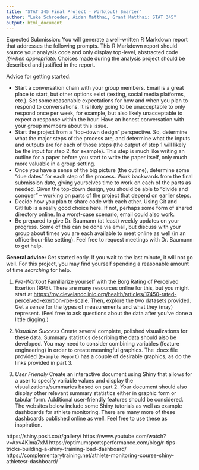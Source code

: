 ```yaml
---
title: "STAT 345 Final Project - Work(out) Smarter"
author: "Luke Schroeder, Aidan Matthai, Grant Matthai: STAT 345"
output: html_document
---
```


Expected Submission: You will generate a well-written R Markdown report that addresses the following prompts. This R Markdown report should source your analysis code and only display top-level, abstracted code _if/when appropriate_. Choices made during the analysis project should be described and justified in the report. 

 
Advice for getting started:

- Start a conversation chain with your group members. Email is a great place to start, but other options exist (texting, social media platforms, etc.). Set some reasonable expectations for how and when you plan to respond to conversations. It is likely going to be unacceptable to only respond once per week, for example, but also likely unacceptable to expect a response within the hour. Have an honest conversation with your group members about this issue.
- Start the project from a "top-down design" perspective. So, determine what the major steps of the process are, and determine what the inputs and outputs are for each of those steps (the output of step 1 will likely be the input for step 2, for example). This step is much like writing an outline for a paper before you start to write the paper itself, only much more valuable in a group setting. 
- Once you have a sense of the big picture (the outline), determine some "due dates" for each step of the process. Work backwards from the final submission date, giving yourselves time to work on each of the parts as needed. Given the top-down design, you should be able to "divide and conquer" -- working on parts of the project that depend on earlier steps.
- Decide how you plan to share code with each other. Using Git and GitHub is a really good choice here. If not, perhaps some form of shared directory online. In a worst-case scenario, email could also work. 
- Be prepared to give Dr. Baumann (at least) weekly updates on your progress. Some of this can be done via email, but discuss with your group about times you are each available to meet online as well (in an office-hour-like setting). Feel free to request meetings with Dr. Baumann to get help.

**General advice:** Get started early. If you wait to the last minute, it will not go well. For this project, you may find yourself spending a reasonable amount of time _searching_ for help.

1. _Pre-Workout_ Familiarize yourself with the Borg Rating of Perceived Exertion (RPE). There are many resources online for this, but you might start at [https://my.clevelandclinic.org/health/articles/17450-rated-perceived-exertion-rpe-scale](https://my.clevelandclinic.org/health/articles/17450-rated-perceived-exertion-rpe-scale). Then, explore the two datasets provided. Get a sense for the types of measurements and what they (may) represent. (Feel free to ask questions about the data after you've done a little digging.)

2. _Visualize Success_ Create several complete, polished visualizations for these data. Summary statistics describing the data should also be developed. You may need to consider combining variables (feature engineering) in order to create meaningful graphics. The .docx file provided (`Example Report`) has a couple of desirable graphics, as do the links provided in part 3. 

3. _User Friendly_ Create an interactive document using Shiny that allows for a user to specify variable values and display the visualizations/summaries based on part 2. Your document should also display other relevant summary statistics either in graphic form or tabular form. Additional user-friendly features should be considered. The websites below include some Shiny tutorials as well as example dashboards for athlete monitoring. There are many more of these dashboards published online as well. Feel free to use these as inspiration. 

https://shiny.posit.co/r/gallery/
https://www.youtube.com/watch?v=Axv4KIma7xM
https://optimumsportsperformance.com/blog/r-tips-tricks-building-a-shiny-training-load-dashboard/
https://complementarytraining.net/athlete-monitoring-course-shiny-athletesr-dashboard/
